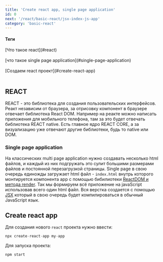 ```yaml
---
title: 'Create react app, single page application'
id: 0
next: '/react/basic-react/jsx-index-js-app'
category: 'basic-react'
---
```


<div className='mdHead'>

#### Теги

<div className = 'tag_react'>[Что такое react](#react)</div> <br/>
<div className = 'tag_react'>[что такое single page application](#single-page-application)</div> <br/>
<div className = 'tag_react'>[Создаем react проект](#create-react-app)</div> <br/>

</div>

## REACT ##

REACT - это библиотека для создания пользовательских интерфейсов. Реакт независим от браузера, за отрисовку компонент в браузере отвечает библиотека React DOM.
Например на реакте можно написать приложения для мобильного телефона, там за это будет  отвечать библиотека REACT native.  Есть главное ядро REACT CORE, а за визуализацию уже отвечают другие библиотеки,
будь то native или DOM.

### Single page application ###
На классических multi page application нужно создавать несколько html файлов, и каждый из них подгружать это сулит большими размерами файлов и постоянной перезагрузкой страницы.
Single page в свою очередь единожды загружает html файл -  `index.html` внутрь которого монтируется компонента app с помощью бибилиотеки [ReactDOM и метода render](#).
Так мы формируем всё приложение на javaScript использовав всего один html файл. Вся верстка создается с помощью [JSX](#) который в свою очередь будет компилироваться в обычный JavaScript язык.

## Create react app ##
Для создания нового `react` проекта нужно ввести:
```javaScript
npx create-react-app my-app
```
Для запуска проекта:
```javaScript
npm start
```

